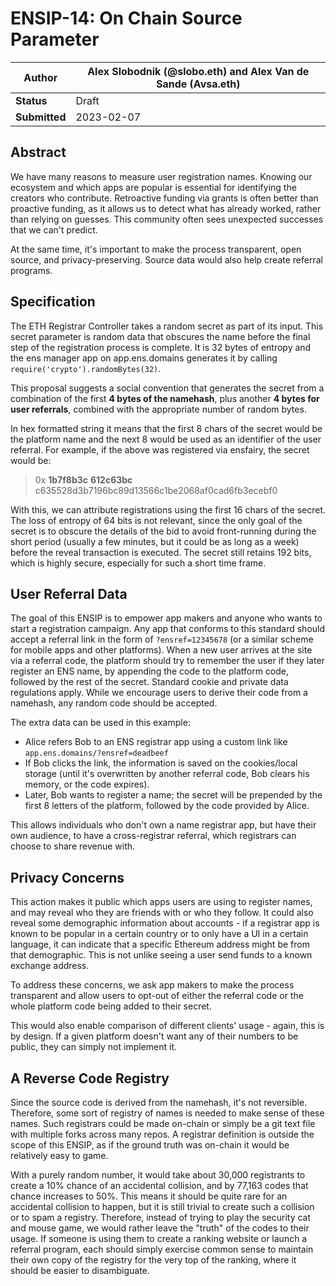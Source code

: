 
# ENSIP-14: On Chain Source Parameter

| **Author**    | Alex Slobodnik (@slobo.eth) and Alex Van de Sande (Avsa.eth)
| ------------- | ------------------------------------------------------------------------------------------------------------------------------- |
| **Status**    | Draft                                                                                                                           |
| **Submitted** | 2023-02-07                                                                                                                      |

## Abstract

We have many reasons to measure user registration names. Knowing our ecosystem and which apps are popular is essential for identifying the creators who contribute. Retroactive funding via grants is often better than proactive funding, as it allows us to detect what has already worked, rather than relying on guesses. This community often sees unexpected successes that we can't predict.

At the same time, it's important to make the process transparent, open source, and privacy-preserving. Source data would also help create referral programs.

## Specification

The ETH Registrar Controller takes a random secret as part of its input. This secret parameter is random data that obscures the name before the final step of the registration process is complete. It is 32 bytes of entropy and the ens manager app on app.ens.domains generates it by calling `require('crypto').randomBytes(32)`.

This proposal suggests a social convention that generates the secret from a combination of the first **4 bytes of the namehash**, plus another **4 bytes for user referrals**, combined with the appropriate number of random bytes.

In hex formatted string it means that the first 8 chars of the secret would be the platform name and the next 8 would be used as an identifier of the user referral. For example, if the above was registered via ensfairy, the secret would be:

> 0x **1b7f8b3c** **612c63bc** c635528d3b7196bc89d13566c1be2068af0cad6fb3ecebf0
> 

With this, we can attribute registrations using the first 16 chars of the secret. The loss of entropy of 64 bits is not relevant, since the only goal of the secret is to obscure the details of the bid to avoid front-running during the short period (usually a few minutes, but it could be as long as a week) before the reveal transaction is executed. The secret still retains 192 bits, which is highly secure, especially for such a short time frame.

## User Referral Data

The goal of this ENSIP is to empower app makers and anyone who wants to start a registration campaign. Any app that conforms to this standard should accept a referral link in the form of `?ensref=12345678` (or a similar scheme for mobile apps and other platforms). When a new user arrives at the site via a referral code, the platform should try to remember the user if they later register an ENS name, by appending the code to the platform code, followed by the rest of the secret. Standard cookie and private data regulations apply. While we encourage users to derive their code from a namehash, any random code should be accepted.

The extra data can be used in this example:

- Alice refers Bob to an ENS registrar app using a custom link like `app.ens.domains/?ensref=deadbeef`
- If Bob clicks the link, the information is saved on the cookies/local storage (until it's overwritten by another referral code, Bob clears his memory, or the code expires).
- Later, Bob wants to register a name; the secret will be prepended by the first 8 letters of the platform, followed by the code provided by Alice.

This allows individuals who don't own a name registrar app, but have their own audience, to have a cross-registrar referral, which registrars can choose to share revenue with.

## Privacy Concerns

This action makes it public which apps users are using to register names, and may reveal who they are friends with or who they follow. It could also reveal some demographic information about accounts - if a registrar app is known to be popular in a certain country or to only have a UI in a certain language, it can indicate that a specific Ethereum address might be from that demographic. This is not unlike seeing a user send funds to a known exchange address.

To address these concerns, we ask app makers to make the process transparent and allow users to opt-out of either the referral code or the whole platform code being added to their secret.

This would also enable comparison of different clients' usage - again, this is by design. If a given platform doesn't want any of their numbers to be public, they can simply not implement it.

## A Reverse Code Registry

Since the source code is derived from the namehash, it's not reversible. Therefore, some sort of registry of names is needed to make sense of these names. Such registrars could be made on-chain or simply be a git text file with multiple forks across many repos. A registrar definition is outside the scope of this ENSIP, as if the ground truth was on-chain it would be relatively easy to game.

With a purely random number, it would take about 30,000 registrants to create a 10% chance of an accidental collision, and by 77,163 codes that chance increases to 50%. This means it should be quite rare for an accidental collision to happen, but it is still trivial to create such a collision or to spam a registry. Therefore, instead of trying to play the security cat and mouse game, we would rather leave the "truth" of the codes to their usage. If someone is using them to create a ranking website or launch a referral program, each should simply exercise common sense to maintain their own copy of the registry for the very top of the ranking, where it should be easier to disambiguate.

